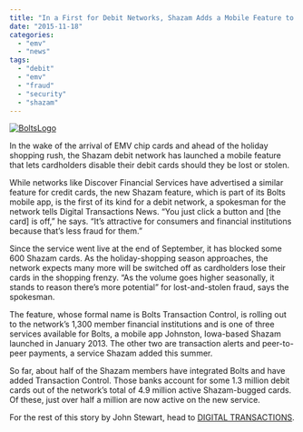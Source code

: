 ```yaml
---
title: "In a First for Debit Networks, Shazam Adds a Mobile Feature to Shut off Lost Or Stolen Cards"
date: "2015-11-18"
categories: 
  - "emv"
  - "news"
tags: 
  - "debit"
  - "emv"
  - "fraud"
  - "security"
  - "shazam"
---
```


[![BoltsLogo](images/BoltsLogo-300x125.png)](http://cwamerchantservices.com/wp-content/uploads/2015/11/BoltsLogo.png)

In the wake of the arrival of EMV chip cards and ahead of the holiday shopping rush, the Shazam debit network has launched a mobile feature that lets cardholders disable their debit cards should they be lost or stolen.

While networks like Discover Financial Services have advertised a similar feature for credit cards, the new Shazam feature, which is part of its Bolts mobile app, is the first of its kind for a debit network, a spokesman for the network tells Digital Transactions News. “You just click a button and \[the card\] is off,” he says. “It’s attractive for consumers and financial institutions because that’s less fraud for them.”

Since the service went live at the end of September, it has blocked some 600 Shazam cards. As the holiday-shopping season approaches, the network expects many more will be switched off as cardholders lose their cards in the shopping frenzy. “As the volume goes higher seasonally, it stands to reason there’s more potential” for lost-and-stolen fraud, says the spokesman.

The feature, whose formal name is Bolts Transaction Control, is rolling out to the network’s 1,300 member financial institutions and is one of three services available for Bolts, a mobile app Johnston, Iowa-based Shazam launched in January 2013. The other two are transaction alerts and peer-to-peer payments, a service Shazam added this summer.

So far, about half of the Shazam members have integrated Bolts and have added Transaction Control. Those banks account for some 1.3 million debit cards out of the network’s total of 4.9 million active Shazam-bugged cards. Of these, just over half a million are now active on the new service.

For the rest of this story by John Stewart, head to [DIGITAL TRANSACTIONS](http://digitaltransactions.net/news/story/In-a-First-for-Debit-Networks_-Shazam-Adds-a-Mobile-Feature-to-Shut-off-Lost-Or-Stolen-Cards).
